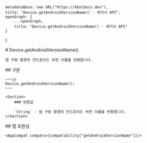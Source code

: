 
    metadataBase: new URL("https://kbotdocs.dev"),
    title: "Device.getAndroidVersionName() - 레거시 API",
    openGraph: {
        ...openGraph,
        title: "Device.getAndroidVersionName() - 레거시 API"
    }
}

<Section>
    # Device.getAndroidVersionName()

    앱 구동 환경의 안드로이드 버전 이름을 반환합니다.
</Section>
<Section>
    ## 구문

    ~~~js
    Device.getAndroidVersionName();
    ~~~

    <Section>
        ### 반환값

        `String` - 앱 구동 환경의 안드로이드 버전 이름을 반환합니다.
    </Section>
</Section>
<Section>
    ## 앱 호환성

    <AppCompat compats={compatibility["getAndroidVersionName"]}/>
</Section>